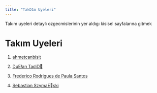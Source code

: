 ```yaml
---
title: "TakD1m Uyeleri"
---
```


Takım uyeleri detaylı ozgecmislerinin yer aldıgı kisisel sayfalarına gitmek 

# Takım Uyeleri

1.  [ahmetcanbisit](/takim/ahmetcanbisit.qmd)

2.  [DuE!an TadiD](/takim/dusantadic.qmd)

3.  [Frederico Rodrigues de Paula Santos](/takim/fred.qmd)

4.  [Sebastian SzymaEski](/takim/szymanski.qmd)
